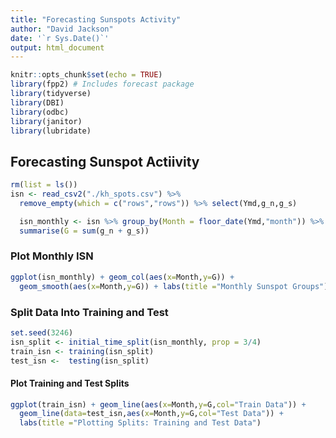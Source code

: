 ```yaml
---
title: "Forecasting Sunspots Activity"
author: "David Jackson"
date: '`r Sys.Date()`'
output: html_document
---
```


```r
knitr::opts_chunk$set(echo = TRUE)
library(fpp2) # Includes forecast package
library(tidyverse)
library(DBI)
library(odbc)
library(janitor)
library(lubridate)
```
## Forecasting Sunspot Actiivity

```r
rm(list = ls())
isn <- read_csv2("./kh_spots.csv") %>% 
  remove_empty(which = c("rows","rows")) %>% select(Ymd,g_n,g_s)

```
```r
  isn_monthly <- isn %>% group_by(Month = floor_date(Ymd,"month")) %>%
  summarise(G = sum(g_n + g_s))
```

### Plot Monthly ISN

```r
ggplot(isn_monthly) + geom_col(aes(x=Month,y=G)) + 
  geom_smooth(aes(x=Month,y=G)) + labs(title ="Monthly Sunspot Groups")
```

### Split Data Into Training and Test

```r
set.seed(3246)
isn_split <- initial_time_split(isn_monthly, prop = 3/4)
train_isn <- training(isn_split)
test_isn <-  testing(isn_split)

```

#### Plot Training and Test Splits

```r
ggplot(train_isn) + geom_line(aes(x=Month,y=G,col="Train Data")) +
  geom_line(data=test_isn,aes(x=Month,y=G,col="Test Data")) +
  labs(title ="Plotting Splits: Training and Test Data")
```

